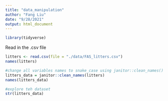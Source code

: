 ```yaml
---
title: "data_manipulation"
author: "Fang Liu"
date: "9/28/2021"
output: html_document
---
```


```r
library(tidyverse)
```

Read in the .csv file
```r
litters <- read.csv(file = "./data/FAS_litters.csv")
names(litters)

#change all variables names to snake_case using janitor::clean_names()
litters_data = janitor::clean_names(litters)
names(litters_data)

#explore teh dataset
str(litters_data)
```



